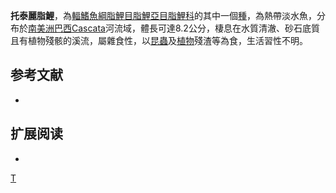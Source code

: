 {{Speciesbox 
| taxon = Astyanax totae
| status = NE
| status_system = IUCN3.1
| authority =  [[Ferreira_Haluch|Ferreira Haluch]] & [[Abilhoa|Abilhoa]], 2005
| synonyms = 
}}
'''托泰麗脂鯉'''，為[[輻鰭魚綱|輻鰭魚綱]][[脂鯉目|脂鯉目]][[脂鯉亞目|脂鯉亞目]][[脂鯉科|脂鯉科]]的其中一個[[種|種]]，為熱帶淡水魚，分布於[[南美洲|南美洲]][[巴西|巴西]]Cascata河流域，體長可達8.2公分，棲息在水質清澈、砂石底質且有植物殘骸的溪流，屬雜食性，以[[昆蟲|昆蟲]]及[[植物|植物]]殘渣等為食，生活習性不明。

==参考文献==
{{refbegin}}
*{{FishBase_species|genus=Astyanax|species=totae|year=2013|month=11}}
{{refend}}

== 扩展阅读 ==
{{refbegin}}
*{{wikispecies-inline|Astyanax totae|托泰麗脂鯉}}
{{refend}}
{{Taxonbar|from=Q6397991}}

[[Category:麗脂鯉屬|T]]


{{魚類小作品}}
